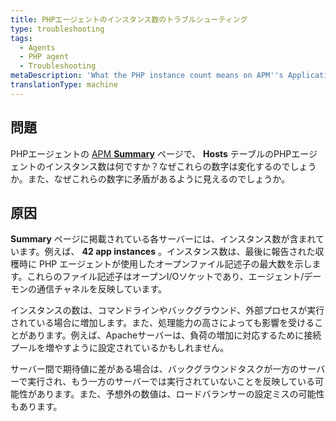 ```yaml
---
title: PHPエージェントのインスタンス数のトラブルシューティング
type: troubleshooting
tags:
  - Agents
  - PHP agent
  - Troubleshooting
metaDescription: 'What the PHP instance count means on APM''s Applications Summary page, and why it may seem different than expected.'
translationType: machine
---
```


## 問題

PHPエージェントの [APM **Summary**](/docs/apm/applications-menu/monitoring/apm-overview-dashboard) ページで、 **Hosts** テーブルのPHPエージェントのインスタンス数は何ですか？なぜこれらの数字は変化するのでしょうか。また、なぜこれらの数字に矛盾があるように見えるのでしょうか。

## 原因

**Summary** ページに掲載されている各サーバーには、インスタンス数が含まれています。例えば、 **42 app instances** 。インスタンス数は、最後に報告された収穫時に PHP エージェントが使用したオープンファイル記述子の最大数を示します。これらのファイル記述子はオープンI/Oソケットであり、エージェント/デーモンの通信チャネルを反映しています。

インスタンスの数は、コマンドラインやバックグラウンド、外部プロセスが実行されている場合に増加します。また、処理能力の高さによっても影響を受けることがあります。例えば、Apacheサーバーは、負荷の増加に対応するために接続プールを増やすように設定されているかもしれません。

サーバー間で期待値に差がある場合は、バックグラウンドタスクが一方のサーバーで実行され、もう一方のサーバーでは実行されていないことを反映している可能性があります。また、予想外の数値は、ロードバランサーの設定ミスの可能性もあります。

